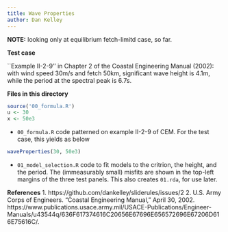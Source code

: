 ```yaml
---
title: Wave Properties
author: Dan Kelley
---
```


**NOTE:** looking only at equilibrium fetch-limitd case, so far.

**Test case**

``Example II-2-9'' in Chapter 2 of the Coastal Engineering Manual (2002): with
wind speed 30m/s and fetch 50km, significant wave height is 4.1m, while the
period at the spectral peak is 6.7s.

**Files in this directory**

```r
source('00_formula.R')
u <- 30
x <- 50e3
```

* `00_formula.R` code patterned on example II-2-9 of CEM.  For the test case,
this yields as below
```r
waveProperties(30, 50e3)
```
* `01_model_selection.R` code to fit models to the critrion, the height, and
the period.  The (immeasurably small) misfits are shown in the top-left margins
of the three test panels. This also creates `01.rda`, for use later.

**References**
1. https://github.com/dankelley/sliderules/issues/2
2. U.S. Army Corps of Engineers. “Coastal Engineering Manual,” April 30, 2002. https://www.publications.usace.army.mil/USACE-Publications/Engineer-Manuals/u43544q/636F617374616C20656E67696E656572696E67206D616E75616C/.
